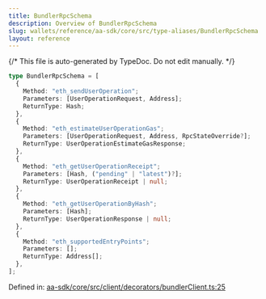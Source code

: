 ```yaml
---
title: BundlerRpcSchema
description: Overview of BundlerRpcSchema
slug: wallets/reference/aa-sdk/core/src/type-aliases/BundlerRpcSchema
layout: reference
---
```


{/* This file is auto-generated by TypeDoc. Do not edit manually. */}

```ts
type BundlerRpcSchema = [
  {
    Method: "eth_sendUserOperation";
    Parameters: [UserOperationRequest, Address];
    ReturnType: Hash;
  },
  {
    Method: "eth_estimateUserOperationGas";
    Parameters: [UserOperationRequest, Address, RpcStateOverride?];
    ReturnType: UserOperationEstimateGasResponse;
  },
  {
    Method: "eth_getUserOperationReceipt";
    Parameters: [Hash, ("pending" | "latest")?];
    ReturnType: UserOperationReceipt | null;
  },
  {
    Method: "eth_getUserOperationByHash";
    Parameters: [Hash];
    ReturnType: UserOperationResponse | null;
  },
  {
    Method: "eth_supportedEntryPoints";
    Parameters: [];
    ReturnType: Address[];
  },
];
```

Defined in: [aa-sdk/core/src/client/decorators/bundlerClient.ts:25](https://github.com/alchemyplatform/aa-sdk/blob/9f926c402d1661309abbf8eae8431e52e8c5e53f/aa-sdk/core/src/client/decorators/bundlerClient.ts#L25)
